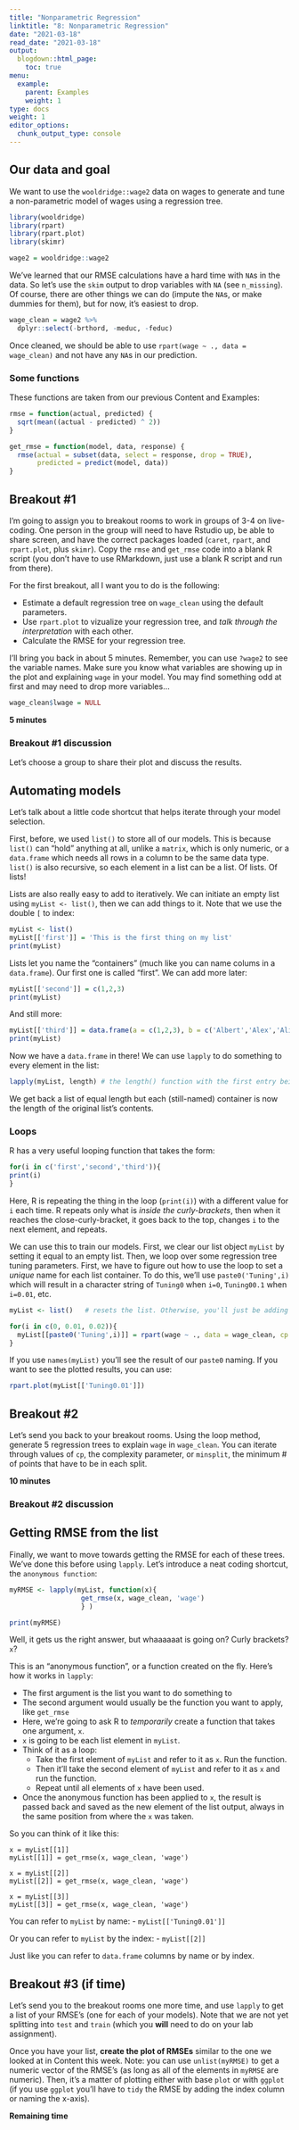 ```yaml
---
title: "Nonparametric Regression"
linktitle: "8: Nonparametric Regression"
date: "2021-03-18"
read_date: "2021-03-18"
output:
  blogdown::html_page:
    toc: true
menu:
  example:
    parent: Examples
    weight: 1
type: docs
weight: 1
editor_options:
  chunk_output_type: console
---
```




## Our data and goal
We want to use the `wooldridge::wage2` data on wages to generate and tune a non-parametric model of wages using a regression tree. 

```r
library(wooldridge)
library(rpart)
library(rpart.plot)
library(skimr)

wage2 = wooldridge::wage2

```

We've learned that our RMSE calculations have a hard time with `NA`s in the data. So let's use the `skim` output to drop variables with `NA` (see `n_missing`). Of course, there are other things we can do (impute the `NA`s, or make dummies for them), but for now, it's easiest to drop.

```r
wage_clean = wage2 %>%
  dplyr::select(-brthord, -meduc, -feduc)
```

Once cleaned, we should be able to use `rpart(wage ~ ., data = wage_clean)` and not have any `NA`s in our prediction.

### Some functions
These functions are taken from our previous Content and Examples:

```r
rmse = function(actual, predicted) {
  sqrt(mean((actual - predicted) ^ 2))
}
```

```r
get_rmse = function(model, data, response) {
  rmse(actual = subset(data, select = response, drop = TRUE),
       predicted = predict(model, data))
}
```



## Breakout #1
I'm going to assign you to breakout rooms to work in groups of 3-4 on live-coding. One person in the group will need to have Rstudio up, be able to share screen, and have the correct packages loaded (`caret`, `rpart`, and `rpart.plot`, plus `skimr`). Copy the `rmse` and `get_rmse` code into a blank R script (you don't have to use RMarkdown, just use a blank R script and run from there).

For the first breakout, all I want you to do is the following:

- Estimate a default regression tree on `wage_clean` using the default parameters. 
- Use `rpart.plot` to vizualize your regression tree, and *talk through the interpretation* with each other. 
- Calculate the RMSE for your regression tree.

I'll bring you back in about 5 minutes. Remember, you can use `?wage2` to see the variable names. Make sure you know what variables are showing up in the plot and explaining `wage` in your model. You may find something odd at first and may need to drop more variables...

```r
wage_clean$lwage = NULL
```
**5 minutes**

### Breakout #1 discussion
Let's choose a group to share their plot and discuss the results.


## Automating models
Let's talk about a little code shortcut that helps iterate through your model selection.

First, before, we used `list()` to store all of our models. This is because `list()` can "hold" anything at all, unlike a `matrix`, which is only numeric, or a `data.frame` which needs all rows in a column to be the same data type. `list()` is also recursive, so each element in a list can be a list. Of lists. Of lists!

Lists are also really easy to add to iteratively. We can initiate an empty list using `myList <- list()`, then we can add things to it. Note that we use the double `[` to index:

```r
myList <- list()
myList[['first']] = 'This is the first thing on my list'
print(myList)
```

Lists let you name the "containers" (much like you can name colums in a `data.frame`). Our first one is called "first". We can add more later:

```r
myList[['second']] = c(1,2,3)
print(myList)
```

And still more:

```r
myList[['third']] = data.frame(a = c(1,2,3), b = c('Albert','Alex','Alice'))
print(myList)
```

Now we have a `data.frame` in there! We can use `lapply` to do something to every element in the list:

```r
lapply(myList, length) # the length() function with the first entry being the list element
```

We get back a list of equal length but each (still-named) container is now the length of the original list's contents.

### Loops
R has a very useful looping function that takes the form:

```r
for(i in c('first','second','third')){
print(i)
}
```

Here, R is repeating the thing in the loop (`print(i)`) with a different value for `i` each time. R repeats only what is *inside the curly-brackets*, then when it reaches the close-curly-bracket, it goes back to the top, changes `i` to the next element, and repeats.

We can use this to train our models. First, we clear our list object `myList` by setting it equal to an empty list. Then, we loop over some regression tree tuning parameters. First, we have to figure out how to use the loop to set a *unique* name for each list container. To do this, we'll use `paste0('Tuning',i)` which will result in a character string of `Tuning0` when `i=0`, `Tuning00.1` when `i=0.01`, etc.

```r
myList <- list()   # resets the list. Otherwise, you'll just be adding to your old list!

for(i in c(0, 0.01, 0.02)){
  myList[[paste0('Tuning',i)]] = rpart(wage ~ ., data = wage_clean, cp = i)
}
```

If you use `names(myList)` you'll see the result of our `paste0` naming. If you want to see the plotted results, you can use:

```r
rpart.plot(myList[['Tuning0.01']])
```


## Breakout #2
Let's send you back to your breakout rooms. Using the loop method, generate 5 regression trees to explain `wage` in `wage_clean`. You can iterate through values of `cp`, the complexity parameter, or `minsplit`, the minimum # of points that have to be in each split.

**10 minutes**

### Breakout #2 discussion

## Getting RMSE from the list
Finally, we want to move towards getting the RMSE for each of these trees. We've done this before using `lapply`. Let's introduce a neat coding shortcut, the `anonymous function`:

```r
myRMSE <- lapply(myList, function(x){
                  get_rmse(x, wage_clean, 'wage')
                  } )

print(myRMSE)
```

Well, it gets us the right answer, but whaaaaaat is going on? Curly brackets? `x`?

This is an "anonymous function", or a function created on the fly. Here's how it works in `lapply`:

- The first argument is the list you want to do something to
- The second argument would usually be the function you want to apply, like `get_rmse`
- Here, we're going to ask R to *temporarily* create a function that takes one argument, `x`.
- `x` is going to be each list element in `myList`. 
- Think of it as a loop: 
  - Take the first element of `myList` and refer to it as `x`. Run the function.
  - Then it'll take the second element of `myList` and refer to it as `x` and run the function.
  - Repeat until all elements of `x` have been used.
- Once the anonymous function has been applied to `x`, the result is passed back and saved as the new element of the list output, always in the same position from where the `x` was taken.

So you can think of it like this:

````
x = myList[[1]]
myList[[1]] = get_rmse(x, wage_clean, 'wage')

x = myList[[2]]
myList[[2]] = get_rmse(x, wage_clean, 'wage')

x = myList[[3]]
myList[[3]] = get_rmse(x, wage_clean, 'wage')
````

You can refer to `myList` by name: 
- `myList[['Tuning0.01']]`

Or you can refer to `myList` by the index:
- `myList[[2]]`

Just like you can refer to `data.frame` columns by name or by index.

## Breakout #3 (if time)
Let's send you to the breakout rooms one more time, and use `lapply` to get a list of your RMSE's (one for each of your models). Note that we are not yet splitting into `test` and `train` (which you **will** need to do on your lab assignment). 

Once you have your list, **create the plot of RMSEs** similar to the one we looked at in Content this week. Note: you can use `unlist(myRMSE)` to get a numeric vector of the RMSE's (as long as all of the elements in `myRMSE` are numeric). Then, it's a matter of plotting either with base `plot` or with `ggplot` (if you use `ggplot` you'll have to `tidy` the RMSE by adding the index column or naming the x-axis).

**Remaining time**
